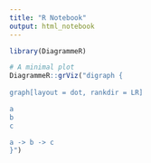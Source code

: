 ```yaml
---
title: "R Notebook"
output: html_notebook
---
```


```r
library(DiagrammeR)

# A minimal plot
DiagrammeR::grViz("digraph {
  
graph[layout = dot, rankdir = LR]

a
b
c

a -> b -> c
}")



```

